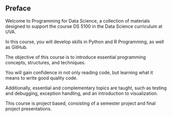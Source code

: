 ## Preface

Welcome to Programming for Data Science, a collection of materials designed to support the course DS 5100 in the Data Science curriculum at UVA. 

In this course, you will develop skills in Python and R Programming, as well as GitHub. 

The objective of this course is to introduce essential programming concepts, structures, and techniques. 

You will gain confidence in not only reading code, but learning what it means to write good quality code. 

Additionally, essential and complementary topics are taught, such as testing and debugging, exception handling, and an introduction to visualization. 

This course is project based, consisting of a semester project and final project presentations.